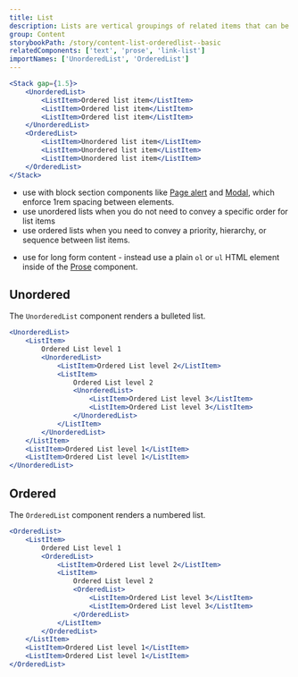 ```yaml
---
title: List
description: Lists are vertical groupings of related items that can be displayed either in an unordered or ordered format.
group: Content
storybookPath: /story/content-list-orderedlist--basic
relatedComponents: ['text', 'prose', 'link-list']
importNames: ['UnorderedList', 'OrderedList']
---
```


```jsx live
<Stack gap={1.5}>
	<UnorderedList>
		<ListItem>Ordered list item</ListItem>
		<ListItem>Ordered list item</ListItem>
		<ListItem>Ordered list item</ListItem>
	</UnorderedList>
	<OrderedList>
		<ListItem>Unordered list item</ListItem>
		<ListItem>Unordered list item</ListItem>
		<ListItem>Unordered list item</ListItem>
	</OrderedList>
</Stack>
```

<DoHeading />

- use with block section components like [Page alert](/components/page-alert) and [Modal](/components/modal), which enforce 1rem spacing between elements.
- use unordered lists when you do not need to convey a specific order for list items
- use ordered lists when you need to convey a priority, hierarchy, or sequence between list items.

<DontHeading />

- use for long form content - instead use a plain `ol` or `ul` HTML element inside of the [Prose](/components/prose) component.

## Unordered

The `UnorderedList` component renders a bulleted list.

```jsx live
<UnorderedList>
	<ListItem>
		Ordered List level 1
		<UnorderedList>
			<ListItem>Ordered List level 2</ListItem>
			<ListItem>
				Ordered List level 2
				<UnorderedList>
					<ListItem>Ordered List level 3</ListItem>
					<ListItem>Ordered List level 3</ListItem>
				</UnorderedList>
			</ListItem>
		</UnorderedList>
	</ListItem>
	<ListItem>Ordered List level 1</ListItem>
	<ListItem>Ordered List level 1</ListItem>
</UnorderedList>
```

## Ordered

The `OrderedList` component renders a numbered list.

```jsx live
<OrderedList>
	<ListItem>
		Ordered List level 1
		<OrderedList>
			<ListItem>Ordered List level 2</ListItem>
			<ListItem>
				Ordered List level 2
				<OrderedList>
					<ListItem>Ordered List level 3</ListItem>
					<ListItem>Ordered List level 3</ListItem>
				</OrderedList>
			</ListItem>
		</OrderedList>
	</ListItem>
	<ListItem>Ordered List level 1</ListItem>
	<ListItem>Ordered List level 1</ListItem>
</OrderedList>
```

